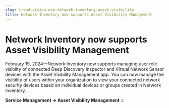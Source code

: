 ```yaml
---
slug: trend-vision-one-network-inventory-asset-visibility
title: Network Inventory now supports Asset Visibility Management
---
```

# Network Inventory now supports Asset Visibility Management

February 19, 2024—Network Inventory now supports managing user role visibilty of connected Deep Discovery Inspector and Virtual Network Sensor devices with the Asset Visibility Management app. You can now manage the visibility of users within your organization to view your connected network security devices based on individual devices or groups created in Network Inventory.

**Service Management → Asset Visibility Management**
:::
